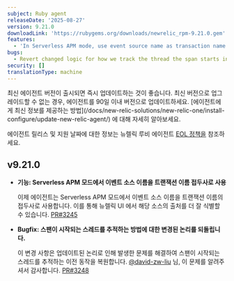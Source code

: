 ```yaml
---
subject: Ruby agent
releaseDate: '2025-08-27'
version: 9.21.0
downloadLink: 'https://rubygems.org/downloads/newrelic_rpm-9.21.0.gem'
features:
  - 'In Serverless APM mode, use event source name as transaction name prefix'
bugs:
  - Revert changed logic for how we track the thread the span starts in
security: []
translationType: machine
---
```


<Callout variant="important">
  최신 에이전트 버전이 출시되면 즉시 업데이트하는 것이 좋습니다. 최신 버전으로 업그레이드할 수 없는 경우, 에이전트를 90일 이내 버전으로 업데이트하세요. [에이전트에게 최신 정보를 제공하는 방법](/docs/new-relic-solutions/new-relic-one/install-configure/update-new-relic-agent/) 에 대해 자세히 알아보세요.

  에이전트 릴리스 및 지원 날짜에 대한 정보는 뉴렐릭 루비 에이전트 [EOL 정책을](https://docs.newrelic.com/docs/apm/agents/ruby-agent/getting-started/ruby-agent-eol-policy/) 참조하세요.
</Callout>

## v9.21.0

* **기능: Serverless APM 모드에서 이벤트 소스 이름을 트랜잭션 이름 접두사로 사용**

  이제 에이전트는 Serverless APM 모드에서 이벤트 소스 이름을 트랜잭션 이름의 접두사로 사용합니다. 이를 통해 뉴렐릭 UI 에서 해당 소스의 출처를 더 잘 식별할 수 있습니다. [PR#3245](https://github.com/newrelic/newrelic-ruby-agent/pull/3245)

* **Bugfix: 스팬이 시작되는 스레드를 추적하는 방법에 대한 변경된 논리를 되돌립니다.**

  이 변경 사항은 업데이트된 논리로 인해 발생한 문제를 해결하여 스팬이 시작되는 스레드를 추적하는 이전 동작을 복원합니다. [@david-zw-liu](https://github.com/david-zw-liu) 님, 이 문제를 알려주셔서 감사합니다. [PR#3248](https://github.com/newrelic/newrelic-ruby-agent/pull/3248)